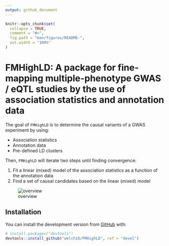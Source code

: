 ```yaml
---
output: github_document
---
```


<!-- README.md is generated from README.Rmd. Please edit that file -->

```r
knitr::opts_chunk$set(
  collapse = TRUE,
  comment = "#>",
  fig.path = "man/figures/README-",
  out.width = "100%"
)
```

# FMHighLD: A package for fine-mapping multiple-phenotype GWAS / eQTL studies by the use of association statistics and annotation data

The goal of `FMHighLD` is to determine the causal variants of a GWAS experiment by using:

- Association statistics
- Annotation data
- Pre-defined LD clusters

Then, `FMHighLD` will iterate two steps until finding convergence:

1. Fit a linear (mixed) model of the association statistics as a function of the annotation data
2. Find a set of causal candidates based on the linear (mixed) model

![overview](inst/figs/overview.png)

## Installation

You can install the development version from
[GitHub](https://github.com/) with:

``` r
# install.packages("devtools")
devtools::install_github("welch16/FMHighLD", ref = "devel")
```
